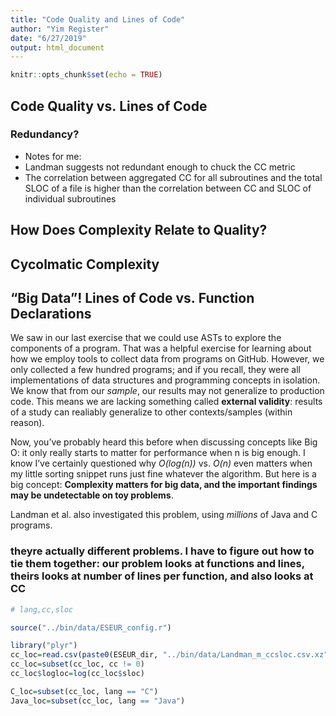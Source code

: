 ---
title: "Code Quality and Lines of Code"
author: "Yim Register"
date: "6/27/2019"
output: html_document
---

```{r setup, include=FALSE}
knitr::opts_chunk$set(echo = TRUE)
```

## Code Quality vs. Lines of Code

### Redundancy?
- Notes for me:
- Landman suggests not redundant enough to chuck the CC metric
- The correlation between aggregated CC for all subroutines and the total SLOC of a file is higher than the correlation between CC and SLOC of individual subroutines


## How Does Complexity Relate to Quality?










## Cycolmatic Complexity



## "Big Data"! Lines of Code vs. Function Declarations
We saw in our last exercise that we could use ASTs to explore the components of a program. That was a helpful exercise for learning about how we employ tools to collect data from programs on GitHub. However, we only collected a few hundred programs; and if you recall, they were all implementations of data structures and programming concepts in isolation. We know that from our *sample*, our results may not generalize to production code. This means we are lacking something called **external validity**: results of a study can realiably generalize to other contexts/samples (within reason). 

Now, you've probably heard this before when discussing concepts like Big O: it only really starts to matter for performance when n is big enough. I know I've certainly questioned why *O(log(n))* vs. *O(n)* even matters when my little sorting snippet runs just fine whatever the algorithm. But here is a big concept: **Complexity matters for big data, and the important findings may be undetectable on toy problems**.

Landman et al. also investigated this problem, using *millions* of Java and C programs. 


### theyre actually different problems. I have to figure out how to tie them together: our problem looks at functions and lines, theirs looks at number of lines per function, and also looks at CC
```{r}
# lang,cc,sloc

source("../bin/data/ESEUR_config.r")

library("plyr")
cc_loc=read.csv(paste0(ESEUR_dir, "../bin/data/Landman_m_ccsloc.csv.xz"), as.is=TRUE)
cc_loc=subset(cc_loc, cc != 0)
cc_loc$logloc=log(cc_loc$sloc)

C_loc=subset(cc_loc, lang == "C")
Java_loc=subset(cc_loc, lang == "Java")


```

